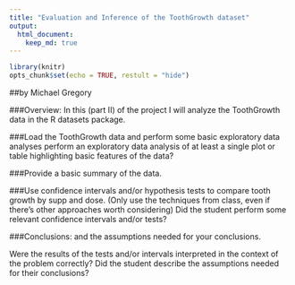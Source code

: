 ```yaml
---
title: "Evaluation and Inference of the ToothGrowth dataset"
output:
  html_document:
    keep_md: true
---
```


```r
library(knitr)
opts_chunk$set(echo = TRUE, restult = "hide")
```

##by Michael Gregory

###Overview: In this (part II) of the project I will analyze the ToothGrowth data in the R datasets package. 


###Load the ToothGrowth data and perform some basic exploratory data analyses 
perform an exploratory data analysis of at least a single plot or table highlighting basic features of the data?

###Provide a basic summary of the data.


###Use confidence intervals and/or hypothesis tests to compare tooth growth by supp and dose. (Only use the techniques from class, even if there's other approaches worth considering)
Did the student perform some relevant confidence intervals and/or tests?


###Conclusions:  and the assumptions needed for your conclusions. 


Were the results of the tests and/or intervals interpreted in the context of the problem correctly? 
Did the student describe the assumptions needed for their conclusions?



